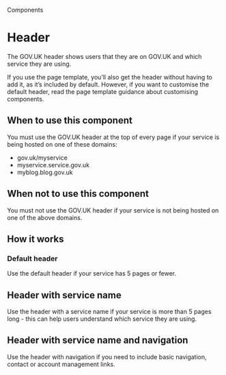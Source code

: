 
<Meta title="Components/Header" />

<Hint>Components</Hint>

# Header

The GOV.UK header shows users that they are on GOV.UK and which service they are using.

<Canvas>
  <Story of={HeaderStories.primary} />
</Canvas>

If you use the page template, you’ll also get the header without having to add it, as it’s included by default. However, if you want to customise the default header, read the page template guidance about customising components.

## When to use this component

You must use the GOV.UK header at the top of every page if your service is being hosted on one of these domains:

- gov.uk/myservice
- myservice.service.gov.uk
- myblog.blog.gov.uk

## When not to use this component

You must not use the GOV.UK header if your service is not being hosted on one of the above domains.

## How it works

### Default header

Use the default header if your service has 5 pages or fewer.

<Canvas>
  <Story of={HeaderStories.primary} />
</Canvas>

## Header with service name

Use the header with a service name if your service is more than 5 pages long - this can help users understand which service they are using.

<Canvas>
  <Story of={HeaderStories.withServiceName} />
</Canvas>

## Header with service name and navigation

Use the header with navigation if you need to include basic navigation, contact or account management links.
